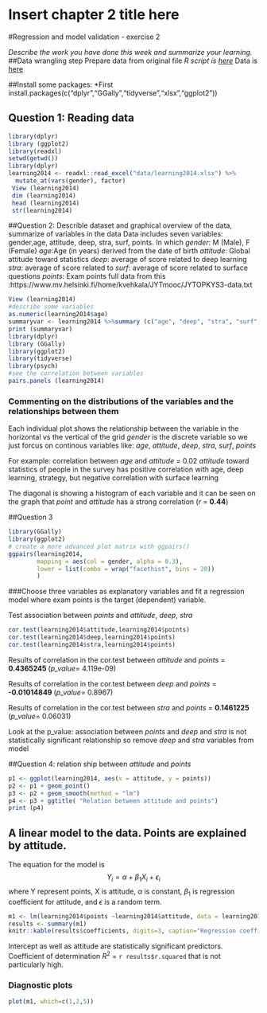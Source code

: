 # Insert chapter 2 title here
#Regression and model validation - exercise 2

*Describe the work you have done this week and summarize your learning.*
##Data wrangling step
Prepare data from original file 
*R script is [here](https://github.com/maivu2054/IODS-project/blob/master/data/learning.R)
*Data is [here](https://github.com/maivu2054/IODS-project/blob/master/data/learning2014.xlsx)

##Install some packages:
*First install.packages(c("dplyr","GGally","tidyverse","xlsx","ggplot2"))

## Question 1: Reading data
```r
library(dplyr)
library (ggplot2)
library(readxl)
setwd(getwd())
library(dplyr)
learning2014 <- readxl::read_excel("data/learning2014.xlsx") %>%
  mutate_at(vars(gender), factor)
 View (learning2014)
 dim (learning2014)
 head (learning2014)
 str(learning2014)
```

##Question 2: Describle dataset and graphical overview of the data, summarize of variables in the data
Data includes seven variables: gender,age, attitude, deep, stra, surf, points.
In which
*gender*: M (Male), F (Female)
*age*:Age (in years) derived from the date of birth
*attitude*: Global attitude toward statistics
*deep*: average of score related to deep learning
*stra*: average of score related to 
*surf*: average of score related to surface questions
*points*: Exam points
full data from this :https://www.mv.helsinki.fi/home/kvehkala/JYTmooc/JYTOPKYS3-data.txt

```r
View (learning2014)
#describe some variables
as.numeric(learning2014$age)
summaryvar <- learning2014 %>%summary (c("age", "deep", "stra", "surf", "points" ))
print (summaryvar)
library(dplyr)
library (GGally)
library(ggplot2)
library(tidyverse)
library(psych)
#see the correlation between variables
pairs.panels (learning2014)
```



### Commenting on the distributions of the variables and the relationships between them

Each individual plot shows the relationship between the variable in the horizontal vs the vertical of the grid
 *gender* is the discrete variable so we just forcus on continous variables like: *age*, *attitude*, *deep*, *stra*, *surf*, *points*

For example: correlation between *age* and *attitude* = 0.02
*attitude* toward statistics of people in the survey has positive correlation with age, deep learning, strategy, but negative correlation with surface learning

The diagonal is showing a histogram of each variable and it can be seen on the graph that *point* and *attitude* has a strong correlation (*r* = **0.44**)

##Question 3

```r
library(GGally)
library(ggplot2)
# create a more advanced plot matrix with ggpairs()
ggpairs(learning2014, 
        mapping = aes(col = gender, alpha = 0.3), 
        lower = list(combo = wrap("facethist", bins = 20))
        )
```

###Choose three variables as explanatory variables and fit a regression model where exam points is the target (dependent) variable. 

Test association between *points* and *attitude*, *deep*, *stra* 


```r
cor.test(learning2014$attitude,learning2014$points)
cor.test(learning2014$deep,learning2014$points)
cor.test(learning2014$stra,learning2014$points)
```
Results of correlation in the cor.test between *attitude* and *points* = **0.4365245 ** (*p_value*= 4.119e-09)

Results of correlation in the cor.test between *deep* and *points* = **-0.01014849  **(*p_value*= 0.8967)

Results of correlation in the cor.test between *stra* and *points* = **0.1461225  **(*p_value*= 0.06031)

Look at the p_value: association between *points* and *deep* and *stra* is not statistically significant relationship so remove *deep* and *stra* variables from model

##Question 4: relation ship between *attitude* and *points*



```r
p1 <- ggplot(learning2014, aes(x = attitude, y = points))
p2 <- p1 + geom_point()
p3 <- p2 + geom_smooth(method = "lm")
p4 <- p3 + ggtitle( "Relation between attitude and points")
print (p4)
```

## A linear model to the data. Points are explained by attitude.
 
The equation for the model is
$$
Y_i = \alpha + \beta_1 X_i + \epsilon_i
$$
where Y represent points, X is attitude, $\alpha$ is constant, $\beta_1$ is regression
coefficient for attitude, and $\epsilon$ is a random term.

```r
m1 <- lm(learning2014$points ~learning2014$attitude, data = learning2014)
results <- summary(m1)
knitr::kable(results$coefficients, digits=3, caption="Regression coefficients")
```


Intercept as well as attitude are statistically significant predictors. 
Coefficient of determination $R^2$ = `r results$r.squared` that is not particularly high.

### Diagnostic plots
```r
plot(m1, which=c(1,2,5))
```



